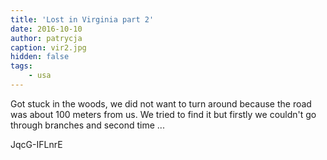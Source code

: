 ```yaml
---
title: 'Lost in Virginia part 2'
date: 2016-10-10
author: patrycja
caption: vir2.jpg
hidden: false
tags: 
    - usa
---
```



Got stuck in the woods, we did not want to turn around because the road was about 100 meters from us. We tried to find it but firstly we couldn't go through branches and second time ...

<youtube>JqcG-IFLnrE</youtube>